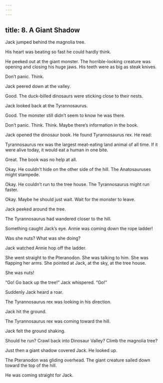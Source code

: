 ```yaml
---
---
---
```

title: 8. A Giant Shadow
---



Jack jumped behind the magnolia tree.

His heart was beating so fast he could hardly think.

He peeked out at the giant monster. The horrible-looking creature was opening and closing his huge jaws. His teeth were as big as steak knives.

Don’t panic. Think.

Jack peered down at the valley.

Good. The duck-billed dinosaurs were sticking close to their nests.

Jack looked back at the Tyrannosaurus.

Good. The monster still didn’t seem to know he was there.

Don’t panic. Think. Think. Maybe there’s information in the book.

Jack opened the dinosaur book. He found Tyrannosaurus rex. He read:

Tyrannosaurus rex was the largest meat-eating land animal of all time. If it were alive today, it would eat a human in one bite.



Great. The book was no help at all.

Okay. He couldn’t hide on the other side of the hill. The Anatosauruses might stampede.

Okay. He couldn’t run to the tree house. The Tyrannosaurus might run faster.

Okay. Maybe he should just wait. Wait for the monster to leave.

Jack peeked around the tree.

The Tyrannosaurus had wandered closer to the hill.



Something caught Jack’s eye. Annie was coming down the rope ladder!

Was she nuts? What was she doing?

Jack watched Annie hop off the ladder.

She went straight to the Pteranodon. She was talking to him. She was flapping her arms. She pointed at Jack, at the sky, at the tree house.

She was nuts!

“Go! Go back up the tree!” Jack whispered. “Go!”

Suddenly Jack heard a roar.

The Tyrannosaurus rex was looking in his direction.

Jack hit the ground.

The Tyrannosaurus rex was coming toward the hill.

Jack felt the ground shaking.

Should he run? Crawl back into Dinosaur Valley? Climb the magnolia tree?

Just then a giant shadow covered Jack. He looked up.

The Pteranodon was gliding overhead. The giant creature sailed down toward the top of the hill.

He was coming straight for Jack.